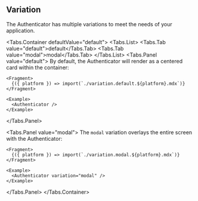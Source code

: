 
## Variation

The Authenticator has multiple variations to meet the needs of your application.

<Tabs.Container defaultValue="default">
  <Tabs.List>
    <Tabs.Tab value="default">default</Tabs.Tab>
    <Tabs.Tab value="modal">modal</Tabs.Tab>
  </Tabs.List>
  <Tabs.Panel value="default">
    By default, the Authenticator will render as a centered card within the container:

    <Fragment>
      {({ platform }) => import(`./variation.default.${platform}.mdx`)}
    </Fragment>

    <Example>
      <Authenticator />
    </Example>

  </Tabs.Panel>

  <Tabs.Panel value="modal">
    The `modal` variation overlays the entire screen with the Authenticator:

    <Fragment>
      {({ platform }) => import(`./variation.modal.${platform}.mdx`)}
    </Fragment>

    <Example>
      <Authenticator variation="modal" />
    </Example>

  </Tabs.Panel>
</Tabs.Container>

